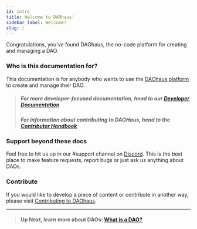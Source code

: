 ```yaml
---
id: intro
title: Welcome to DAOhaus!
sidebar_label: Welcome!
slug: /
---
```


Congratulations, you've found DAOhaus, the no-code platform for creating and managing a DAO.

### Who is this documentation for?

This documentation is for anybody who wants to use the [DAOhaus platform](https://app.daohaus.club) to create and manage their DAO.

> ##### For more developer-focused documentation, head to our [Developer Documentation](/docs/devs)
>
> ##### For information about contributing to DAOHaus, head to the [Contributor Handbook](/docs/handbook)

### Support beyond these docs

Feel free to hit us up in our <span class='channels'>#support</span> channel on [Discord](https://discord.gg/daohaus).
This is the best place to make feature requests, report bugs or just ask us anything about DAOs.

### Contribute

If you would like to develop a piece of content or contribute in another way, please visit [Contributing to DAOhaus](https://daohaus.club/docs/handbook/contributors/get-started).

---

> #### **Up Next, learn more about DAOs:** [What is a DAO?](/docs/users/intro-dao)
